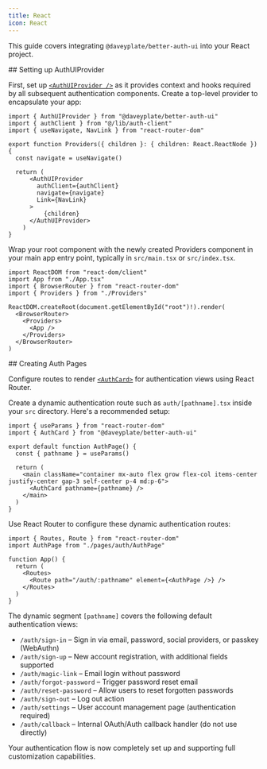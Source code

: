 ```yaml
---
title: React
icon: React
---
```


This guide covers integrating `@daveyplate/better-auth-ui` into your React project.

<Steps>
<Step>
## Setting up AuthUIProvider 

First, set up [`<AuthUIProvider />`](/components/auth-ui-provider) as it provides context and hooks required by all subsequent authentication components. Create a top-level provider to encapsulate your app:

```tsx title="src/providers.tsx"
import { AuthUIProvider } from "@daveyplate/better-auth-ui"
import { authClient } from "@/lib/auth-client"
import { useNavigate, NavLink } from "react-router-dom"

export function Providers({ children }: { children: React.ReactNode }) {
  const navigate = useNavigate()

  return (
      <AuthUIProvider
        authClient={authClient}
        navigate={navigate}
        Link={NavLink}
      >
          {children}
      </AuthUIProvider>
    )
}
```

Wrap your root component with the newly created Providers component in your main app entry point, typically in `src/main.tsx` or `src/index.tsx`.

```tsx title="src/main.tsx"
import ReactDOM from "react-dom/client"
import App from "./App.tsx"
import { BrowserRouter } from "react-router-dom"
import { Providers } from "./Providers"

ReactDOM.createRoot(document.getElementById("root")!).render(
  <BrowserRouter>
    <Providers>
      <App />
    </Providers>
  </BrowserRouter>
)
```
</Step>

<Step>
## Creating Auth Pages

Configure routes to render [`<AuthCard>`](/components/auth-ui-provider) for authentication views using React Router.

Create a dynamic authentication route such as `auth/[pathname].tsx` inside your `src` directory. Here's a recommended setup:

```tsx title="src/pages/auth/AuthPage.tsx"
import { useParams } from "react-router-dom"
import { AuthCard } from "@daveyplate/better-auth-ui"

export default function AuthPage() {
  const { pathname } = useParams()

  return (
    <main className="container mx-auto flex grow flex-col items-center justify-center gap-3 self-center p-4 md:p-6">
      <AuthCard pathname={pathname} />
    </main>
  )
}
```

Use React Router to configure these dynamic authentication routes:

```tsx title="src/App.tsx"
import { Routes, Route } from "react-router-dom"
import AuthPage from "./pages/auth/AuthPage"

function App() {
  return (
    <Routes>
      <Route path="/auth/:pathname" element={<AuthPage />} />
    </Routes>
  )
}
```

The dynamic segment `[pathname]` covers the following default authentication views:

- `/auth/sign-in` – Sign in via email, password, social providers, or passkey (WebAuthn)
- `/auth/sign-up` – New account registration, with additional fields supported
- `/auth/magic-link` – Email login without password
- `/auth/forgot-password` – Trigger password reset email
- `/auth/reset-password` – Allow users to reset forgotten passwords
- `/auth/sign-out` – Log out action
- `/auth/settings` – User account management page (authentication required)
- `/auth/callback` – Internal OAuth/Auth callback handler (do not use directly)

Your authentication flow is now completely set up and supporting full customization capabilities.
</Step>
</Steps>